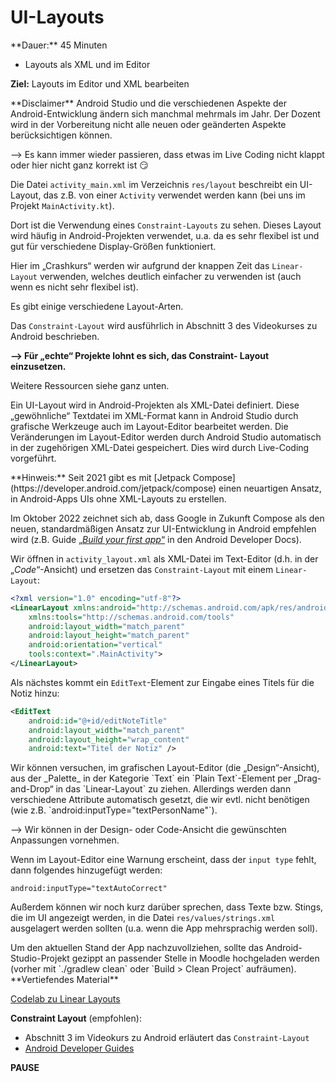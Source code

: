 
# UI-Layouts

<Callout>
  **Dauer:** 45 Minuten

  - Layouts als XML und im Editor

  **Ziel:** Layouts im Editor und XML bearbeiten
</Callout>

<Callout type="error" emoji="‼️">
**Disclaimer**
Android Studio und die verschiedenen Aspekte der 
Android-Entwicklung ändern sich manchmal mehrmals im Jahr.
Der Dozent wird in der Vorbereitung nicht alle neuen
oder geänderten Aspekte berücksichtigen können.

&xrarr; Es kann immer wieder passieren, dass etwas im
Live Coding nicht klappt oder hier nicht ganz korrekt ist
😏
</Callout>

Die Datei `activity_main.xml` im Verzeichnis 
`res/layout` beschreibt ein UI-Layout, das z.B. von 
einer `Activity` verwendet werden kann (bei uns 
im Projekt `MainActivity.kt`).

Dort ist die Verwendung eines `Constraint-Layouts`
zu sehen. Dieses Layout wird häufig in Android-Projekten
verwendet, u.a. da es sehr flexibel ist und gut für
verschiedene Display-Größen funktioniert.

Hier im „Crashkurs“ werden wir aufgrund der knappen
Zeit das `Linear-Layout` verwenden, welches deutlich
einfacher zu verwenden ist (auch wenn es nicht sehr
flexibel ist).

<Callout type="warning">
Es gibt einige verschiedene Layout-Arten. 

Das `Constraint-Layout` wird ausführlich in
Abschnitt 3 des Videokurses zu Android beschrieben.

**&xrarr; Für „echte“ Projekte lohnt es sich, das Constraint-
Layout einzusetzen.**

Weitere Ressourcen siehe ganz unten.
</Callout>

Ein UI-Layout wird in Android-Projekten als XML-Datei
definiert. Diese „gewöhnliche“ Textdatei im XML-Format
kann in Android Studio durch grafische Werkzeuge 
auch im Layout-Editor bearbeitet werden. Die 
Veränderungen im Layout-Editor werden durch Android
Studio automatisch in der zugehörigen XML-Datei 
gespeichert. Dies wird durch Live-Coding vorgeführt.

<Callout type="warning" emoji="‼️">
**Hinweis:** Seit 2021 gibt es mit [Jetpack Compose](https://developer.android.com/jetpack/compose) 
einen neuartigen Ansatz, in Android-Apps UIs ohne
XML-Layouts zu erstellen.

Im Oktober 2022 zeichnet sich ab, dass Google in Zukunft Compose als den neuen, standardmäßigen Ansatz zur UI-Entwicklung in Android empfehlen wird (z.B. Guide [„_Build your first app_“](https://developer.android.com/training/basics/firstapp) in den Android Developer Docs).
</Callout>

Wir öffnen in `activity_layout.xml` als XML-Datei im Text-Editor 
(d.h. in der „_Code_“-Ansicht) und ersetzen das `Constraint-Layout`
mit einem `Linear-Layout`:

```xml
<?xml version="1.0" encoding="utf-8"?>
<LinearLayout xmlns:android="http://schemas.android.com/apk/res/android"
    xmlns:tools="http://schemas.android.com/tools"
    android:layout_width="match_parent"
    android:layout_height="match_parent"
    android:orientation="vertical"
    tools:context=".MainActivity">
</LinearLayout>
```

Als nächstes kommt ein `EditText`-Element zur Eingabe eines 
Titels für die Notiz hinzu:

```xml
<EditText
    android:id="@+id/editNoteTitle"
    android:layout_width="match_parent"
    android:layout_height="wrap_content"
    android:text="Titel der Notiz" />
```

<Callout type="warning">
Wir können versuchen, im grafischen Layout-Editor (die „Design“-Ansicht),
aus der _Palette_ in der Kategorie `Text` ein `Plain Text`-Element per
„Drag-and-Drop“ in das `Linear-Layout` zu ziehen. Allerdings werden
dann verschiedene Attribute automatisch gesetzt, die wir evtl. nicht 
benötigen (wie z.B. `android:inputType="textPersonName"`).

&xrarr; Wir können in der Design- oder Code-Ansicht die gewünschten
Anpassungen vornehmen.
</Callout>

Wenn im Layout-Editor eine Warnung erscheint, dass 
der `input type` fehlt, dann folgendes hinzugefügt
werden:

```
android:inputType="textAutoCorrect"
```

Außerdem können wir noch kurz darüber sprechen, dass
Texte bzw. Stings, die im UI angezeigt werden, in die
Datei `res/values/strings.xml` ausgelagert werden sollten
(u.a. wenn die App mehrsprachig werden soll).

<Callout type="warning">
Um den aktuellen Stand der App nachzuvollziehen, sollte das 
Android-Studio-Projekt gezippt an passender Stelle in Moodle 
hochgeladen werden (vorher mit `./gradlew clean` oder
`Build > Clean Project` aufräumen).
</Callout>

<Callout type="warning">
**Vertiefendes Material**

[Codelab zu Linear Layouts](https://codelabs.developers.google.com/codelabs/kotlin-android-training-linear-layout)

**Constraint Layout** (empfohlen):

- Abschnitt 3 im Videokurs zu Android erläutert das `Constraint-Layout`
- [Android Developer Guides](https://developer.android.com/training/constraint-layout)
</Callout>

**PAUSE**